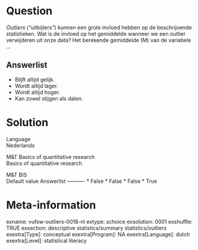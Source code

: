 Question
========
*Outliers* (“uitbijters”) kunnen een grote invloed hebben op de
beschrijvende statistieken. Wat is de invloed op het gemiddelde wanneer
we een outlier verwijderen uit onze data? Het berekende gemiddelde (M)
van de variabele …

Answerlist
----------
* Blijft altijd gelijk.
* Wordt altijd lager.
* Wordt altijd hoger.
* Kan zowel stijgen als dalen.

Solution
========











Language  
Nederlands

M&T Basics of quantitative research  
Basics of quantitative research

M&T BIS  
Default value
Answerlist
----------
* False
* False
* False
* True

Meta-information
================
exname: vufsw-outliers-0018-nl
extype: schoice
exsolution: 0001
exshuffle: TRUE
exsection: descriptive statistics/summary statistics/outliers
exextra[Type]: conceptual
exextra[Program]: NA
exextra[Language]: dutch
exextra[Level]: statistical literacy

